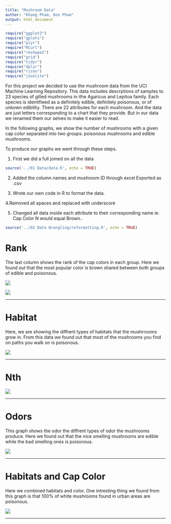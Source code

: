 ```yaml
---
title: "Mushroom Data"
author: "Khang Pham, Don Pham"
output: html_document
---
```


```r
require("ggplot2")
require("gplots")
require("plyr")
require("RCurl")
require("reshape2")
require("grid")
require("tidyr")
require("dplyr")
require("rjson")
require("jsonlite")
```

For this project we decided to use the mushroom data from the UCI Machine Learning Repository. This data includes descrptions of samples to 23 species of gilled mushrooms in ithe Agaricus and Lepitoa family. Each species is identifieed as a definitely edible, definitely poisonous, or of unkown edibility. There are 22 attributes for each mushroom. And the data are just letters corresponding to a chart that they provide. But in our data we renamed them our selves to make it easier to read. 

In the following graphs, we show the number of mushrooms with a given cap color separated into two groups: poisonous mushrooms and edible mushrooms.

To produce our graphs we went through these steps. 

1. First we did a full joined on all the data 
```r
source('../01 Data/data.R', echo = TRUE)
```

2. Added the column names and mushroom ID through excel
Exported as .csv

3. Wrote our own code in R to format the data.

4.Removed all spaces and replaced with underscore

5. Changed all data inside each attribute to their corresponding name
        ie. Cap Color N would equal Brown..

```r
source('../02 Data Wrangling/reformatting.R', echo = TRUE)
```



# Rank
The last column shows the rank of the cap colors in each group. Here we found out that the most popular color is brown shared between both groups of edible and poisonous. 

<img src="../00 Doc/rank.png" />

<img src="../00 Doc/Cap Color.png" />


*****

# Habitat
Here, we are showing the diffrent types of habitats that the mushrrooms grow in. From this data we found out that most of the mushrooms you find on paths you walk on is poisonous. 

<img src="../00 Doc/Habitat.png" />

*****

# Nth
<img src="../00 Doc/nth.png" />

*****

# Odors
This graph shows the odor the diffrent types of odor the mushrooms produce. Here we found out that the nice smelling mushrooms are edible while the bad smelling ones is poisonous.

<img src="../00 Doc/Odors.png" />

*****

# Habitats and Cap Color
Here we combined habitats and color. One intresting thing we found from this graph is that 100% of white mushrooms found in urban areas are poisonous. 

<img src="../00 Doc/All.png" />

*****